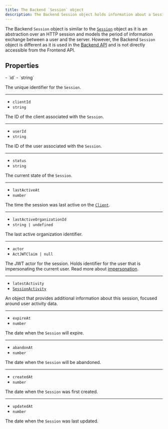 ```yaml
---
title: The Backend `Session` object
description: The Backend Session object holds information about a Session of your application. However, the Backend Session object is different from the Session object in that it is used in the Backend API.
---
```


The Backend `Session` object is similar to the [`Session`](/docs/references/javascript/session) object as it is an abstraction over an HTTP session and models the period of information exchange between a user and the server. However, the Backend `Session` object is different as it is used in the [Backend API](/docs/reference/backend-api/tag/Sessions#operation/GetSessionList) and is not directly accessible from the Frontend API.

## Properties

<Properties>
  - `id`
  - `string`

  The unique identifier for the `Session`.

  ---

  - `clientId`
  - `string`

  The ID of the client associated with the `Session`.

  ---

  - `userId`
  - `string`

  The ID of the user associated with the `Session`.

  ---

  - `status`
  - `string`

  The current state of the `Session`.

  ---

  - `lastActiveAt`
  - `number`

  The time the session was last active on the [`Client`](/docs/references/backend/types/backend-client).

  ---

  - `lastActiveOrganizationId`
  - `string | undefined`

  The last active organization identifier.

  ---

  - `actor`
  - `ActJWTClaim | null`

  The JWT actor for the session. Holds identifier for the user that is impersonating the current user. Read more about [impersonation](/docs/users/user-impersonation).

  ---

  - `latestActivity`
  - [`SessionActivity`](/docs/references/javascript/session-with-activities#session-activity)

  An object that provides additional information about this session, focused around user activity data.

  ---

  - `expireAt`
  - `number`

  The date when the `Session` will expire.

  ---

  - `abandonAt`
  - `number`

  The date when the `Session` will be abandoned.

  ---

  - `createdAt`
  - `number`

  The date when the `Session` was first created.

  ---

  - `updatedAt`
  - `number`

  The date when the `Session` was last updated.
</Properties>
